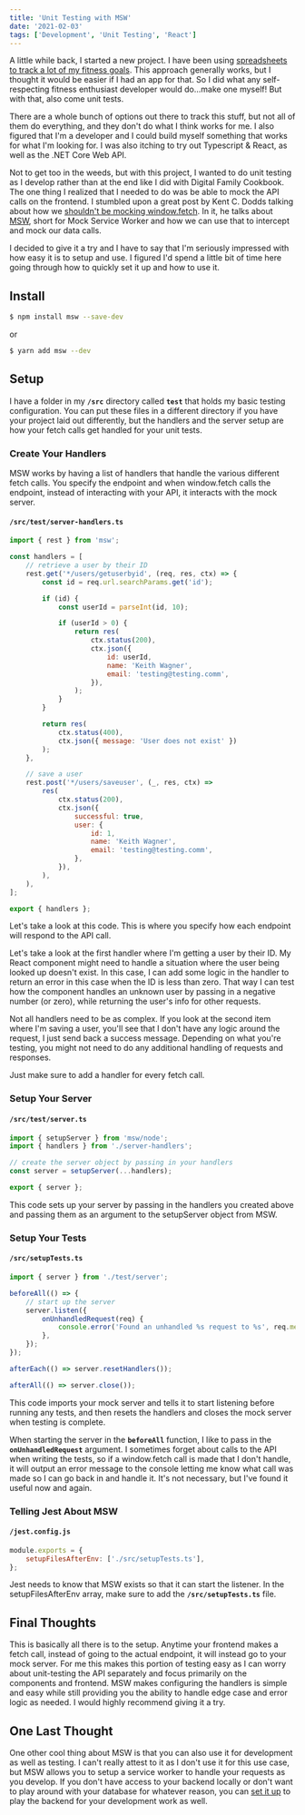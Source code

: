 ```yaml
---
title: 'Unit Testing with MSW'
date: '2021-02-03'
tags: ['Development', 'Unit Testing', 'React']
---
```


A little while back, I started a new project. I have been using [spreadsheets to track a lot of my fitness goals](https://kpwags.com/2020/01/21/tracking-my-fitness-journey.html). This approach generally works, but I thought it would be easier if I had an app for that. So I did what any self-respecting fitness enthusiast developer would do...make one myself! But with that, also come unit tests.

There are a whole bunch of options out there to track this stuff, but not all of them do everything, and they don't do what I think works for me. I also figured that I'm a developer and I could build myself something that works for what I'm looking for. I was also itching to try out Typescript & React, as well as the .NET Core Web API.

Not to get too in the weeds, but with this project, I wanted to do unit testing as I develop rather than at the end like I did with Digital Family Cookbook. The one thing I realized that I needed to do was be able to mock the API calls on the frontend. I stumbled upon a great post by Kent C. Dodds talking about how we [shouldn't be mocking window.fetch](https://kentcdodds.com/blog/stop-mocking-fetch). In it, he talks about [MSW](https://github.com/mswjs/msw), short for Mock Service Worker and how we can use that to intercept and mock our data calls.

I decided to give it a try and I have to say that I'm seriously impressed with how easy it is to setup and use. I figured I'd spend a little bit of time here going through how to quickly set it up and how to use it.

## Install

```bash
$ npm install msw --save-dev
```

or

```bash
$ yarn add msw --dev
```

## Setup

I have a folder in my **`/src`** directory called **`test`** that holds my basic testing configuration. You can put these files in a different directory if you have your project laid out differently, but the handlers and the server setup are how your fetch calls get handled for your unit tests.

### Create Your Handlers

MSW works by having a list of handlers that handle the various different fetch calls. You specify the endpoint and when window.fetch calls the endpoint, instead of interacting with your API, it interacts with the mock server.

#### `/src/test/server-handlers.ts`

```js
import { rest } from 'msw';

const handlers = [
    // retrieve a user by their ID
    rest.get('*/users/getuserbyid', (req, res, ctx) => {
        const id = req.url.searchParams.get('id');

        if (id) {
            const userId = parseInt(id, 10);

            if (userId > 0) {
                return res(
                    ctx.status(200),
                    ctx.json({
                        id: userId,
                        name: 'Keith Wagner',
                        email: 'testing@testing.comm',
                    }),
                );
            }
        }

        return res(
            ctx.status(400),
            ctx.json({ message: 'User does not exist' })
        );
    },

    // save a user
    rest.post('*/users/saveuser', (_, res, ctx) =>
        res(
            ctx.status(200),
            ctx.json({
                successful: true,
                user: {
                    id: 1,
                    name: 'Keith Wagner',
                    email: 'testing@testing.comm',
                },
            }),
        ),
    ),
];

export { handlers };
```

Let's take a look at this code. This is where you specify how each endpoint will respond to the API call.

Let's take a look at the first handler where I'm getting a user by their ID. My React component might need to handle a situation where the user being looked up doesn't exist. In this case, I can add some logic in the handler to return an error in this case when the ID is less than zero. That way I can test how the component handles an unknown user by passing in a negative number (or zero), while returning the user's info for other requests.

Not all handlers need to be as complex. If you look at the second item where I'm saving a user, you'll see that I don't have any logic around the request, I just send back a success message. Depending on what you're testing, you might not need to do any additional handling of requests and responses.

Just make sure to add a handler for every fetch call.

### Setup Your Server

#### `/src/test/server.ts`

```js
import { setupServer } from 'msw/node';
import { handlers } from './server-handlers';

// create the server object by passing in your handlers
const server = setupServer(...handlers);

export { server };
```

This code sets up your server by passing in the handlers you created above and passing them as an argument to the setupServer object from MSW.

### Setup Your Tests

#### `/src/setupTests.ts`

```js
import { server } from './test/server';

beforeAll(() => {
    // start up the server
    server.listen({
        onUnhandledRequest(req) {
            console.error('Found an unhandled %s request to %s', req.method, req.url.href);
        },
    });
});

afterEach(() => server.resetHandlers());

afterAll(() => server.close());
```

This code imports your mock server and tells it to start listening before running any tests, and then resets the handlers and closes the mock server when testing is complete.

When starting the server in the **`beforeAll`** function, I like to pass in the **`onUnhandledRequest`** argument. I sometimes forget about calls to the API when writing the tests, so if a window.fetch call is made that I don't handle, it will output an error message to the console letting me know what call was made so I can go back in and handle it. It's not necessary, but I've found it useful now and again.

### Telling Jest About MSW

#### `/jest.config.js`

```js
module.exports = {
    setupFilesAfterEnv: ['./src/setupTests.ts'],
};
```

Jest needs to know that MSW exists so that it can start the listener. In the setupFilesAfterEnv array, make sure to add the **`/src/setupTests.ts`** file.

## Final Thoughts

This is basically all there is to the setup. Anytime your frontend makes a fetch call, instead of going to the actual endpoint, it will instead go to your mock server. For me this makes this portion of testing easy as I can worry about unit-testing the API separately and focus primarily on the components and frontend. MSW makes configuring the handlers is simple and easy while still providing you the ability to handle edge case and error logic as needed. I would highly recommend giving it a try.

## One Last Thought

One other cool thing about MSW is that you can also use it for development as well as testing. I can't really attest to it as I don't use it for this use case, but MSW allows you to setup a service worker to handle your requests as you develop. If you don't have access to your backend locally or don't want to play around with your database for whatever reason, you can [set it up](https://mswjs.io/docs/getting-started/integrate/browser) to play the backend for your development work as well.

